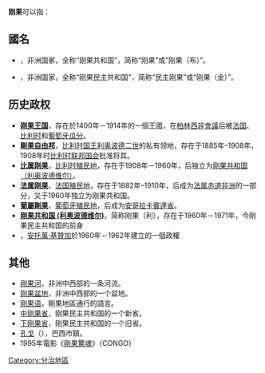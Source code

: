 '''刚果'''可以指：
{{Infobox Bilateral relations|剛果共和國和刚果民主共和国|Republic of the Congo|Democratic Republic of the Congo|map=Congo-RD Congo locator.png}}

== 國名 ==
*'''{{COG}}'''，非洲国家，全称“刚果共和国”，简称“刚果”或“刚果（布）”。
*{{COD}}，非洲国家，全称“刚果民主共和国”，简称“民主刚果”或“刚果（金）”。

== 历史政权 ==

*'''[[刚果王国|刚果王国]]'''，存在於1400年－1914年的一個王國，在[[柏林西非會議|柏林西非會議]]后被[[法兰西第三共和国|法国]]、[[比利时|比利时]]和[[葡萄牙王國|葡萄牙]][[瓜分非洲|瓜分]]。
* '''[[剛果自由邦|剛果自由邦]]'''，[[比利时君主列表|比利时国王]][[利奥波德二世_(比利时)|利奥波德二世]]的私有领地，存在于1885年–1908年，1908年时[[比利時聯邦國會|比利时联邦国会]]批准将其{{Tsl|en|Charte coloniale de 1908|1908年殖民宪章|交给政府治理}}。
* '''[[比属刚果|比属刚果]]'''，[[比利時殖民地|比利时殖民地]]，存在于1908年－1960年，后独立为[[刚果共和国（利奥波德维尔）|刚果共和国（利奥波德维尔）]]。
* '''[[法属刚果|法属刚果]]'''，[[法蘭西殖民帝國|法国殖民地]]，存在于1882年–1910年，后成为[[法屬赤道非洲|法属赤道非洲]]的一部分，又于1960年独立为刚果共和国。
* '''[[葡屬剛果|葡屬剛果]]'''，[[葡萄牙帝國|葡萄牙殖民地]]，后成为[[安哥拉|安哥拉]][[卡賓達省|卡賓達省]]。
* [[刚果共和国_(利奥波德维尔)|'''刚果共和国 (利奥波德维尔)''']]，简称刚果（利），存在于1960年－1971年，今刚果民主共和国的前身
* '''{{link-en|刚果自由共和国|Free Republic of the Congo}}'''，[[安托萬·基贊加|安托萬·基贊加]]於1960年－1962年建立的一個政權

== 其他 ==

* [[刚果河|刚果河]]，非洲中西部的一条河流。
* [[刚果盆地|刚果盆地]]，非洲中西部的一个盆地。
* [[刚果语|刚果语]]，剛果地區通行的語言。
* [[中刚果省|中刚果省]]，刚果民主共和国的一个新省。
* [[下刚果省|下刚果省]]，刚果民主共和国的一个旧省。
* [[孔戈|孔戈]]（{{lang|pt|Congo}}），巴西市鎮。
* 1995年電影《[[剛果驚魂|剛果驚魂]]》（CONGO）
{{disambig|G|Cat=二字地名消歧义}}

[[Category:分治地區|Category:分治地區]]
